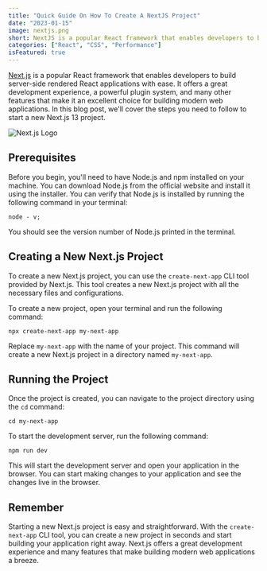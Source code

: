```yaml
---
title: "Quick Guide On How To Create A NextJS Project"
date: "2023-01-15"
image: nextjs.png
short: NextJS is a popular React framework that enables developers to build server-side rendered React applications with ease. It offers a great development experience, a powerful plugin system, and many other features that make it an excellent choice for building modern web applications. In this blog post, we'll cover the steps you need to follow to start a new Next.js 13 project.
categories: ["React", "CSS", "Performance"]
isFeatured: true
---
```


[Next.js](https://nextjs.org) is a popular React framework that enables developers to build server-side rendered React applications with ease. It offers a great development experience, a powerful plugin system, and many other features that make it an excellent choice for building modern web applications. In this blog post, we'll cover the steps you need to follow to start a new Next.js 13 project.

![Next.js Logo](nextjs.png)

## Prerequisites

Before you begin, you'll need to have Node.js and npm installed on your machine. You can download Node.js from the official website and install it using the installer. You can verify that Node.js is installed by running the following command in your terminal:

```nodejs
node - v;
```

You should see the version number of Node.js printed in the terminal.

## Creating a New Next.js Project

To create a new Next.js project, you can use the `create-next-app` CLI tool provided by Next.js. This tool creates a new Next.js project with all the necessary files and configurations.

To create a new project, open your terminal and run the following command:

```nodejs
npx create-next-app my-next-app
```

Replace `my-next-app` with the name of your project. This command will create a new Next.js project in a directory named `my-next-app`.

## Running the Project

Once the project is created, you can navigate to the project directory using the `cd` command:

```nodejs
cd my-next-app
```

To start the development server, run the following command:

```nodejs
npm run dev
```

This will start the development server and open your application in the browser. You can start making changes to your application and see the changes live in the browser.

## Remember

Starting a new Next.js project is easy and straightforward. With the `create-next-app` CLI tool, you can create a new project in seconds and start building your application right away. Next.js offers a great development experience and many features that make building modern web applications a breeze.
